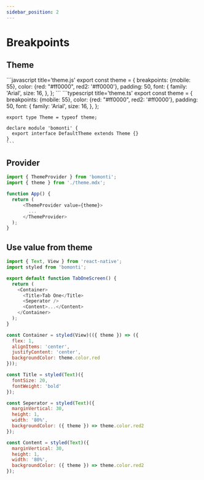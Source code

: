 ```yaml
---
sidebar_position: 2
---
```



# Breakpoints


## Theme

<Tabs groupId="lang">
  <TabItem value="javascript" label="Javascript" >
    ```javascript title='theme.js'
    export const theme = {
      breakpoints: {mobile: 55},
      color: {red: "#ff0000", red2: '#ff0000'},
      padding: 50,
      font: {
        family: 'Arial',
        size: 16,
      },
    };
    ```
  </TabItem>
  <TabItem value="typescript" label="Typescript" default>
    ```typescript title='theme.ts'
    export const theme = {
      breakpoints: {mobile: 55},
      color: {red: "#ff0000", red2: '#ff0000'},
      padding: 50,
      font: {
        family: 'Arial',
        size: 16,
      },
    };

    export type Theme = typeof theme;

    declare module 'bomonti' {
      export interface DefaultTheme extends Theme {}
    }
    ```
  </TabItem>
</Tabs>

## Provider

```javascript
import { ThemeProvider } from 'bomonti';
import { theme } from './theme.mdx';

function App() {
  return (
      <ThemeProvider value={theme}>
        ...
      </ThemeProvider>
  );
}
```

## Use value from theme

```javascript title='theme.ts'
import { Text, View } from 'react-native';
import styled from 'bomonti';

export default function TabOneScreen() {
  return (
    <Container>
      <Title>Tab One</Title>
      <Seperator />
      <Content>...</Content>
    </Container>
  );
}

const Container = styled(View)(({ theme }) => ({
  flex: 1,
  alignItems: 'center',
  justifyContent: 'center',
  backgroundColor: theme.color.red
}));

const Title = styled(Text)({
  fontSize: 20,
  fontWeight: 'bold'
});

const Seperator = styled(Text)({
  marginVertical: 30,
  height: 1,
  width: '80%',
  backgroundColor: ({ theme }) => theme.color.red2
});

const Content = styled(Text)({
  marginVertical: 30,
  height: 1,
  width: '80%',
  backgroundColor: ({ theme }) => theme.color.red2
});

```
